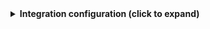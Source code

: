<details>
<summary><b>Integration configuration (click to expand)</b></summary>

:::note Control Stage Fetching
To prevent overwhelming your Ocean instance with potentially thousands of stages from Jenkins, the integration requires you to specify a specific job. This ensures that Ocean only retrieves stages related to that job, keeping things focused and efficient.

**Important**: The integration will also fetch stages from all nested jobs within the specified job.
:::

```yaml showLineNumbers
- kind: stage
  selector:
    query: 'true'
    # Example jobUrl - replace with your own Jenkins job URL
    jobUrl: http://your-jenkins-server/job/your-project/job/your-job
  port:
    entity:
      mappings:
        identifier: >-
          ._links.self.href  | sub("^.*?/"; "") | gsub("%20"; "-") |
          gsub("%252F"; "-") | gsub("/"; "-")
        title: .name
        blueprint: '"jenkinsStage"'
        properties:
          status: .status
          startTimeMillis: .startTimeMillis
          durationMillis: .durationMillis
          stageUrl: env.OCEAN__INTEGRATION__CONFIG__JENKINS_HOST  + ._links.self.href
        relations:
          parentBuild: >-
            ._links.self.href | sub("/execution/node/[0-9]+/wfapi/describe$";
            "") | sub("^.*?/"; "") | gsub("%20"; "-") | gsub("%252F"; "-") |
            gsub("/"; "-")
# Additional stage configurations follow the same pattern.
- kind: stage
  selector:
    query: 'true'
    # Example jobUrl - replace with your own Jenkins job URL
    jobUrl: http://your-jenkins-server/job/your-project/job/another-job
  port:
    entity:
      mappings:
        identifier: >-
          ._links.self.href  | sub("^.*?/"; "") | gsub("%20"; "-") |
          gsub("%252F"; "-") | gsub("/"; "-")
        title: .name
        blueprint: '"jenkinsStage"'
        properties:
          status: .status
          startTimeMillis: .startTimeMillis
          durationMillis: .durationMillis
          stageUrl: env.OCEAN__INTEGRATION__CONFIG__JENKINS_HOST  + ._links.self.href
        relations:
          parentBuild: >-
            ._links.self.href | sub("/execution/node/[0-9]+/wfapi/describe$";
            "") | sub("^.*?/"; "") | gsub("%20"; "-") | gsub("%252F"; "-") |
            gsub("/"; "-")

- kind: stage
  selector:
    query: 'true'
    # Example jobUrl - replace with your own Jenkins job URL
    jobUrl: http://your-jenkins-server/job/your-project/job/third-job
  port:
    entity:
      mappings:
        identifier: >-
          ._links.self.href  | sub("^.*?/"; "") | gsub("%20"; "-") |
          gsub("%252F"; "-") | gsub("/"; "-")
        title: .name
        blueprint: '"jenkinsStage"'
        properties:
          status: .status
          startTimeMillis: .startTimeMillis
          durationMillis: .durationMillis
          stageUrl: env.OCEAN__INTEGRATION__CONFIG__JENKINS_HOST  + ._links.self.href
        relations:
          parentBuild: >-
            ._links.self.href | sub("/execution/node/[0-9]+/wfapi/describe$";
            "") | sub("^.*?/"; "") | gsub("%20"; "-") | gsub("%252F"; "-") |
            gsub("/"; "-")
```
</details>